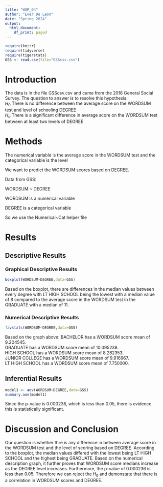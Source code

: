 ```yaml
---
title: "WUP_04"
author: "Ever De Leon"
date: "Spring 2024"
output:
  html_document:
    df_print: paged
---
```


```r
require(knitr)
require(tidyverse)
require(tigerstats)
GSS <- read.csv(file="GSScsv.csv")
```

# Introduction

<!--In this section you explain what you are trying to show.  Where did the data come from?  What is the research or other question you are trying to answer?!-->

The data is in the file GSScsv.csv and came from the 2018 General Social Survey.  The question to answer is to resolve this hypothesis.  
$H_0$ There is no difference between the average score on the WORDSUM test and level of schooling DEGREE  
$H_a$ There is a significant difference in average score on the WORDSUM test between at least two levels of DEGREE  

# Methods

The numerical variable is the average score in the WORDSUM test and the categorical variable is the level 
<!--Mention that you intend to use chatGPT to the greatest extent possible. Give credit to chatGPT when you use it to create code in your report. Decide on your methods:  use "variable analysis" or other appropriate descriptors.  Make sure to choose at least one graphical method and at least one numerical method.!-->

We want to predict the WORDSUM scores based on DEGREE.

Data from GSS:

WORDSUM ~ DEGREE

WORDSUM is a numerical variable

DEGREE is a categorical variable

So we use the Numerical~Cat helper file

# Results

<!--Divide this section into two sub-sections:  One for your descriptive  results and one for your inferential results.!-->

## Descriptive Results

### Graphical Descriptive Results

<!--Graphical results here.  Make sure to show your code.  Provide appropriate labels for axes, giving units if possible, and provide a good title for the graph, too.  Use the graphical results to describe the patterns if any that exist in the data as focused toward the research question!-->

```r
boxplot(WORDSUM~DEGREE,data=GSS)
```

Based on the boxplot, there are differences in the median values between every degree with LT HIGH SCHOOL being the lowest with a median value of 8 compared to the average score in the WORDSUM test in the GRADUATE with a median of 11.

### Numerical Descriptive Results

<!--Numerical results go here. Use the numerical results to describe the patterns if any that exist in the data as focused toward the research question!-->

```r
favstats(WORDSUM~DEGREE,data=GSS)
```

Based on the graph above: 
BACHELOR has a WORDSUM score mean of 9.204545.  
GRADUATE has a WORDSUM score mean of 10.095238.  
HIGH SCHOOL has a WORDSUM score mean of 8.282353.  
JUNIOR COLLEGE has a WORDSUM score mean of 9.916667.  
LT HIGH SCHOOL has a WORDSUM score mean of 7.750000.  

## Inferential Results

<!--State hypothesis clearly.  Make sure your discussion of the inferential test covers all the aspects that the test output produces, such as test statistic, p-value etc.  Make a decision about the null hypothesis, explain the assumptions on which the selected test/procedure was based, and why the chosen procedure satisfys the assumptions and is appropriate to answer the research question!-->

```r
model1 <- aov(WORDSUM~DEGREE,data=GSS)
summary.aov(model1)
```

Since the p-value is 0.000236, which is less than 0.05, there is evidence this is statistically significant.

# Discussion and Conclusion

<!--Discussion and conclusion here.  If you found a relationship be sure to consider whether the relationship occurs because one of the variavbles causes the other, or whether they perhasps are related for some other reason.  Watch the chapter 6 videos from the GeorgeTown videos collection.!-->

Our question is whether thre is any difference in between average score in the WORDSUM test and the level of scoring based on DEGREE. According to the boxplot, the median values differed with the lowest being LT HIGH SCHOOL and the highest being GRADUATE. Based on the numerical description graph, it further proves that WORDSUM score medians increase as the DEGREE level increases. Furthermore, the p-value of 0.000236 is less than 0.05. Therefore we can reject the $H_0$ and demonstate that there is a correlation in WORDSUM scores and DEGREE.

